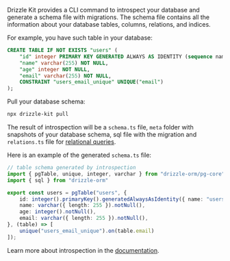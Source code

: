Drizzle Kit provides a CLI command to introspect your database and generate a schema file with migrations. The schema file contains all the information about your database tables, columns, relations, and indices.

For example, you have such table in your database:

```sql copy
CREATE TABLE IF NOT EXISTS "users" (
	"id" integer PRIMARY KEY GENERATED ALWAYS AS IDENTITY (sequence name "users_id_seq" INCREMENT BY 1 MINVALUE 1 MAXVALUE 2147483647 START WITH 1 CACHE 1),
	"name" varchar(255) NOT NULL,
	"age" integer NOT NULL,
	"email" varchar(255) NOT NULL,
	CONSTRAINT "users_email_unique" UNIQUE("email")
);
```

Pull your database schema:

```bash copy
npx drizzle-kit pull
```

The result of introspection will be a `schema.ts` file, `meta` folder with snapshots of your database schema, sql file with the migration and `relations.ts` file for [relational queries](/docs/rqb).

Here is an example of the generated `schema.ts` file:

```typescript copy filename="src/db/schema.ts"
// table schema generated by introspection
import { pgTable, unique, integer, varchar } from "drizzle-orm/pg-core"
import { sql } from "drizzle-orm"

export const users = pgTable("users", {
	id: integer().primaryKey().generatedAlwaysAsIdentity({ name: "users_id_seq", startWith: 1, increment: 1, minValue: 1, maxValue: 2147483647, cache: 1 }),
	name: varchar({ length: 255 }).notNull(),
	age: integer().notNull(),
	email: varchar({ length: 255 }).notNull(),
}, (table) => [
	unique("users_email_unique").on(table.email)
]);
```

Learn more about introspection in the [documentation](/docs/drizzle-kit-pull).
